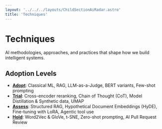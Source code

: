 ```yaml
---
layout: '../../../layouts/ChildSectionAiRadar.astro'
title: 'Techniques'
---
```


# Techniques

AI methodologies, approaches, and practices that shape how we build intelligent systems.

## Adoption Levels

- **[Adopt](/ai-radar/techniques/adopt)**: Classical ML, RAG, LLM-as-a-Judge, BERT variants, Few-shot prompting
- **[Trial](/ai-radar/techniques/trial)**: Cross-encoder reranking, Chain of Thought (CoT), Model Distillation & Synthetic data, UMAP
- **[Assess](/ai-radar/techniques/assess)**: Structured RAG, Hypothetical Document Embeddings (HyDE), Fine-tuning with LoRA, Agentic tool use
- **[Hold](/ai-radar/techniques/hold)**: Word2Vec & GloVe, t-SNE, Zero-shot prompting, AI Pull Request Review
